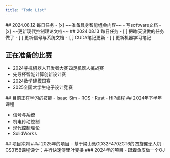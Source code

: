 ```yaml
---
title: "Todo List"
---
```



<TodoList>
  <TodoListFull>
    ## 2024.08.12 每日任务
    - [x] ~~准备具身智能组会内容~~
    - 写software文档
    - [x] ~~更新现代控制理论文档~~
  </TodoListFull>

  <TodoListFull>
    ## 2024.08.13 每日任务
    - [ ] 把昨天没做的任务做了
    - [ ] 更新信号与系统文档
    - [ ] CUDA笔记更新
    - [ ] 更新机器学习笔记
  </TodoListFull>

  ## 正在准备的比赛

  - 2024睿抗机器人开发者大赛四足机器人挑战赛
  - 先导杯智能计算创新设计赛
  - 2024数学建模国赛
  - 2025全国大学生电子设计竞赛

  <TodoListRight>
    ## 目前正在学习的技能
    - Isaac Sim
    - ROS
    - Rust
    - HIP编程
  </TodoListRight>
</TodoList>

<TodoList>
  ## 2024年下半年课程

  - 信号与系统
  - 机电传动控制
  - 现代控制理论
  - SolidWorks

  <TodoListRight>
    ## 项目冲刺
    ### 2025年的项目
    - 基于梁山派GD32F470ZGT6的四旋翼无人机
    - CS315B课程设计：并行快速傅里叶变换
    ### 2024年的项目
    - 跟着鱼皮做一个OJ
  </TodoListRight>
</TodoList>